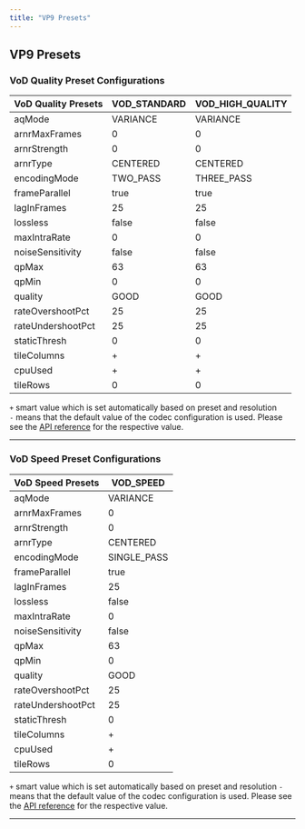 ```yaml
---
title: "VP9 Presets"
---
```


## VP9 Presets

### VoD Quality Preset Configurations

| VoD Quality Presets | VOD\_STANDARD | VOD\_HIGH\_QUALITY |
| ------------------- | ------------- | ------------------ |
| aqMode              | VARIANCE      | VARIANCE           |
| arnrMaxFrames       | 0             | 0                  |
| arnrStrength        | 0             | 0                  |
| arnrType            | CENTERED      | CENTERED           |
| encodingMode        | TWO\_PASS     | THREE\_PASS        |
| frameParallel       | true          | true               |
| lagInFrames         | 25            | 25                 |
| lossless            | false         | false              |
| maxIntraRate        | 0             | 0                  |
| noiseSensitivity    | false         | false              |
| qpMax               | 63            | 63                 |
| qpMin               | 0             | 0                  |
| quality             | GOOD          | GOOD               |
| rateOvershootPct    | 25            | 25                 |
| rateUndershootPct   | 25            | 25                 |
| staticThresh        | 0             | 0                  |
| tileColumns         | +             | +                  |
| cpuUsed             | +             | +                  |
| tileRows            | 0             | 0                  |

`+` smart value which is set automatically based on preset and resolution  
`-` means that the default value of the codec configuration is used. Please see the [API reference](/encoding/reference/postencodingconfigurationsvideovp9) for the respective value.

---

### VoD Speed Preset Configurations

| VoD Speed Presets | VOD\_SPEED   |
| ----------------- | ------------ |
| aqMode            | VARIANCE     |
| arnrMaxFrames     | 0            |
| arnrStrength      | 0            |
| arnrType          | CENTERED     |
| encodingMode      | SINGLE\_PASS |
| frameParallel     | true         |
| lagInFrames       | 25           |
| lossless          | false        |
| maxIntraRate      | 0            |
| noiseSensitivity  | false        |
| qpMax             | 63           |
| qpMin             | 0            |
| quality           | GOOD         |
| rateOvershootPct  | 25           |
| rateUndershootPct | 25           |
| staticThresh      | 0            |
| tileColumns       | +            |
| cpuUsed           | +            |
| tileRows          | 0            |

`+` smart value which is set automatically based on preset and resolution `-` means that the default value of the codec configuration is used. Please see the [API reference](/encoding/reference/postencodingconfigurationsvideovp9) for the respective value.

---